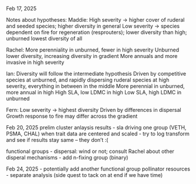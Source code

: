 Feb 17, 2025

Notes about hypotheses:
Maddie:
High severity -> higher cover of ruderal and seeded species; higher diversity in general
Low severity -> species dependent on fire for regeneration (resprouters); lower diversity than high; unburned lowest diversity of all

Rachel:
More perenniality in unburned, fewer in high severity
Unburned lower diversity, increasing diversity in gradient
More annuals and more invasive in high severity

Ian:
Diversity will follow the intermediate hypothesis
Driven by competitive species at unburned, and rapidly dispersing ruderal species at high severity, everything in between in the middle
More perennial in unburned, more annual in high
High SLA, low LDMC in high
Low SLA, high LDMC in unburned

Fern:
Low severity -> highest diversity
Driven by differences in dispersal
Growth response to fire may differ across the gradient

Feb 20, 2025
prelim cluster anlaysis results
- sla driving one group (VETH, PSMA, CHAL) when trait data are centered and scaled
- try to log transform and see if results stay same -- they don't :(

functional groups
- dispersal: wind or not; consult Rachel about other disperal mechanisms
- add n-fixing group (binary)

Feb 24, 2025
- potentially add another functional group
  pollinator resources - separate analysis (side quest to tack on at end if we have time)




